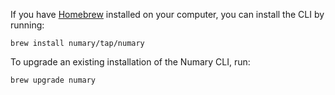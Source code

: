 If you have [Homebrew](https://brew.sh/) installed on your computer, you can install the CLI by running:
```shell
brew install numary/tap/numary
```
To upgrade an existing installation of the Numary CLI, run:
```shell
brew upgrade numary
```
